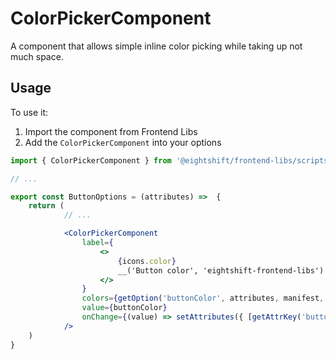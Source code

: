 # ColorPickerComponent

A component that allows simple inline color picking while taking up not much space.

## Usage

To use it:
1. Import the component from Frontend Libs
2. Add the `ColorPickerComponent` into your options

```jsx
import { ColorPickerComponent } from '@eightshift/frontend-libs/scripts/components';

// ...

export const ButtonOptions = (attributes) =>  {
	return (
			// ...

			<ColorPickerComponent
				label={
					<>
						{icons.color}
						__('Button color', 'eightshift-frontend-libs')
					</>
				}
				colors={getOption('buttonColor', attributes, manifest, true)}
				value={buttonColor}
				onChange={(value) => setAttributes({ [getAttrKey('buttonColor', attributes, manifest)]: value })}
			/>
	)
}
```
